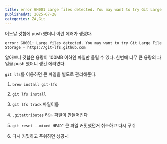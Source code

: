 ```yaml
---
title: error GH001 Large files detected. You may want to try Git Large File Storage 원인과 해결
publishedAt: 2025-07-28
categories: ZA,Git
---
```


어느날 깃헙에 push 했더니 이런 에러가 생겼다.

```
error: GH001: Large files detected. You may want to try Git Large File Storage - https://git-lfs.github.com
```

알아보니 깃헙은 용량이 100MB 이하인 파일만 올릴 수 있다.
한번에 너무 큰 용량의 파일을 push 했더니 생긴 에러였다.

`git lfs`를 이용하면 큰 파일을 별도로 관리해준다.

1. `brew install git-lfs`

2. `git lfs install`

3. `git lfs track` 파일이름

4. `.gitattributes` 라는 파일이 만들어진다

5. `git reset --mixed HEAD^` 큰 파일 커밋했던거 취소하고 다시 푸쉬

6. 다시 커밋하고 푸쉬하면 성공~!
